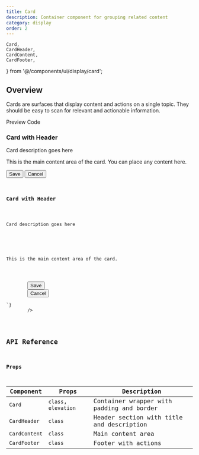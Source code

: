 ```yaml
---
title: Card
description: Container component for grouping related content
category: display
order: 2
---
```


    Card,
    CardHeader,
    CardContent,
    CardFooter,
} from '@/components/ui/display/card';

## Overview

Cards are surfaces that display content and actions on a single topic. They should be easy to scan for relevant and actionable information.

<Tabs defaultValue="preview" class="h-auto">
    <TabsList variant="pills" slot="list">
        <TabsTrigger value="preview" variant="pills">
            Preview
        </TabsTrigger>
        <TabsTrigger value="code" variant="pills">
            Code
        </TabsTrigger>
    </TabsList>
    <TabsContent value="preview" preview class="flex flex-col justify-center items-center gap-4">
            <Card class="max-w-md">
                <CardHeader>
                    <h3 class="text-lg font-semibold">Card with Header</h3>
                    <p class="text-sm text-muted-foreground">Card description goes here</p>
                </CardHeader>
                <CardContent>
                    <p>This is the main content area of the card. You can place any content here.</p>
                </CardContent>
                <CardFooter class="flex gap-2">
                    <Button>Save</Button>
                    <Button variant="outline">Cancel</Button>
                </CardFooter>
            </Card>
    </TabsContent>
    <TabsContent value="code">
        <Code
            language="astro"
            code={`---
---
{/* Full Card */}
<Card>
    <CardHeader>
        <h3 class="text-lg font-semibold">Card with Header</h3>
        <p class="text-sm text-muted-foreground">Card description goes here</p>
    </CardHeader>
    <CardContent>
        <p>This is the main content area of the card.</p>
    </CardContent>
    <CardFooter class="flex gap-2">
        <Button>Save</Button>
        <Button variant="outline">Cancel</Button>
    </CardFooter>
</Card>`}
        />
    </TabsContent>
</Tabs>

## API Reference

### Props

| Component     | Props                | Description                               |
| ------------- | -------------------- | ----------------------------------------- |
| `Card`        | `class`, `elevation` | Container wrapper with padding and border |
| `CardHeader`  | `class`              | Header section with title and description |
| `CardContent` | `class`              | Main content area                         |
| `CardFooter`  | `class`              | Footer with actions                       |
